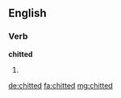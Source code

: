 ==English==

===Verb===
'''chitted'''

# {{past of|chit}}

[[de:chitted]]
[[fa:chitted]]
[[mg:chitted]]